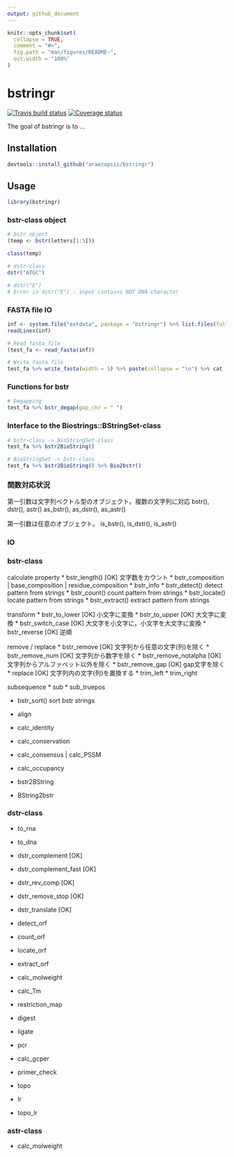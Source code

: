 ```yaml
---
output: github_document
---
```


<!-- README.md is generated from README.Rmd. Please edit that file -->

```r
knitr::opts_chunk$set(
  collapse = TRUE,
  comment = "#>",
  fig.path = "man/figures/README-",
  out.width = "100%"
)
```
# bstringr

[![Travis build status](https://travis-ci.org/araezopsis/bstringr.svg?branch=master)](https://travis-ci.org/araezopsis/bstringr)
[![Coverage status](https://codecov.io/gh/araezopsis/bstringr/branch/master/graph/badge.svg)](https://codecov.io/github/araezopsis/bstringr?branch=master)

The goal of bstringr is to ...

## Installation

```r
devtools::install_github("araezopsis/bstringr")
```

## Usage

```r
library(bstringr)
```

### bstr-class object
```r
# bstr object
(temp <- bstr(letters[1:5]))

class(temp)

# dstr-class
dstr("ATGC")

# dstr("E")
# Error in dstr("E") : input contains NOT DNA character
```

### FASTA file IO
```r
inf <- system.file("extdata", package = "bstringr") %>% list.files(full.names = T)
readLines(inf)

# Read fasta file
(test_fa <- read_fasta(inf))

# Write fasta file
test_fa %>% write_fasta(width = 5) %>% paste(collapse = "\n") %>% cat
```

### Functions for bstr
```r
# Degapping
test_fa %>% bstr_degap(gap_chr = " ")
```

### Interface to the Biostrings::BStringSet-class
```r
# bstr-class -> BioStringSet-class
test_fa %>% bstr2BioString()

# BioStringSet -> bstr-class
test_fa %>% bstr2BioString() %>% Bio2bstr()
```

### 関数対応状況

第一引数は文字列ベクトル型のオブジェクト。複数の文字列に対応
bstr(), dstr(), astr()
as_bstr(), as_dstr(), as_astr()

第一引数は任意のオブジェクト。
is_bstr(), is_dstr(), is_astr()


### IO


### bstr-class
calculate property
* bstr_length() [OK] 文字数をカウント
* bstr_composition | base_composition | residue_composition
* bstr_info
* bstr_detect() detect pattern from strings
* bstr_count() count pattern from strings
* bstr_locate() locate pattern from strings
* bstr_extract() extract pattern from strings

transform
* bstr_to_lower [OK] 小文字に変換
* bstr_to_upper [OK] 大文字に変換
* bstr_switch_case [OK] 大文字を小文字に，小文字を大文字に変換
* bstr_reverse [OK] 逆順

remove / replace
* bstr_remove [OK] 文字列から任意の文字(列)を除く
* bstr_remove_num [OK] 文字列から数字を除く
* bstr_remove_notalpha [OK] 文字列からアルファベット以外を除く
* bstr_remove_gap [OK] gap文字を除く
* replace [OK] 文字列内の文字(列)を置換する
* trim_left
* trim_right

subsequence
* sub
* sub_truepos

* bstr_sort() sort bstr strings

* align
* calc_identity
* calc_conservation
* calc_consensus | calc_PSSM
* calc_occupancy

* bstr2BString
* BString2bstr

### dstr-class
* to_rna
* to_dna

* dstr_complement [OK]
* dstr_complement_fast [OK]
* dstr_rev_comp [OK]
* dstr_remove_stop [OK]
* dstr_translate [OK]

* detect_orf
* count_orf
* locate_orf
* extract_orf

* calc_molweight
* calc_Tm

* restriction_map
* digest
* ligate

* pcr
* calc_gcper
* primer_check
* topo
* lr
* topo_lr

### astr-class
* calc_molweight
